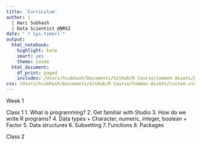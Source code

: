 ```yaml
---
title: 'Curriculum'
author: |
  | Hari Subhash
  | Data Scientist @NRGI
date: "`r Sys.time()`"
output:
  html_notebook:
    highlight: kate
    smart: yes
    theme: cosmo
  html_document:
    df_print: paged
    includes: /Users/hsubhash/Documents/GitHub/R Course/Common Assets/header.html
css: /Users/hsubhash/Documents/GitHub/R Course/Common Assets/custom.css
---
```


Week 1

Class 1
1. What is programming?
2. Get familiar with Studio 
3. How do we write R programs?
4. Data types
    + Character, numeric, integer, boolean
    + Factor
5. Data structures
6. Subsetting
7. Functions
8. Packages


Class 2

